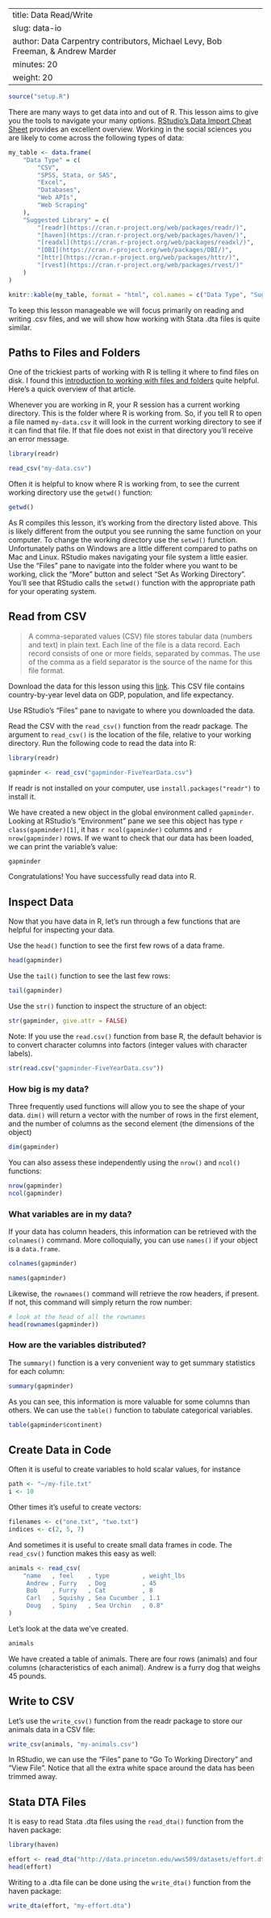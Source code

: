 --
title: Data Read/Write
slug: data-io
author: Data Carpentry contributors, Michael Levy, Bob Freeman, & Andrew Marder
minutes: 20
weight: 20
---

```r
source("setup.R")
```

There are many ways to get data into and out of R. This lesson aims to give you the tools to navigate your many options. [RStudio's Data Import Cheat Sheet](https://github.com/rstudio/cheatsheets/raw/master/source/pdfs/data-import-cheatsheet.pdf) provides an excellent overview. Working in the social sciences you are likely to come across the following types of data:

```r
my_table <- data.frame(
    "Data Type" = c(
        "CSV",
        "SPSS, Stata, or SAS",
        "Excel",
        "Databases",
        "Web APIs",
        "Web Scraping"
    ),
    "Suggested Library" = c(
        "[readr](https://cran.r-project.org/web/packages/readr/)",
        "[haven](https://cran.r-project.org/web/packages/haven/)",
        "[readxl](https://cran.r-project.org/web/packages/readxl/)",
        "[DBI](https://cran.r-project.org/web/packages/DBI/)",
        "[httr](https://cran.r-project.org/web/packages/httr/)",
        "[rvest](https://cran.r-project.org/web/packages/rvest/)"
    )
)

knitr::kable(my_table, format = "html", col.names = c("Data Type", "Suggested Library"))
```

To keep this lesson manageable we will focus primarily on reading and writing .csv files, and we will show how working with Stata .dta files is quite similar.


## Paths to Files and Folders

One of the trickiest parts of working with R is telling it where to find files on disk. I found this [introduction to working with files and folders](http://www.dummies.com/programming/r/how-to-work-with-files-and-folders-in-r/) quite helpful. Here's a quick overview of that article.

Whenever you are working in R, your R session has a current working directory. This is the folder where R is working from. So, if you tell R to open a file named `my-data.csv` it will look in the current working directory to see if it can find that file. If that file does not exist in that directory you'll receive an error message.

```r
library(readr)

read_csv("my-data.csv")
```

Often it is helpful to know where R is working from, to see the current working directory use the `getwd()` function:

```r
getwd()
```

As R compiles this lesson, it's working from the directory listed above. This is likely different from the output you see running the same function on your computer. To change the working directory use the `setwd()` function. Unfortunately paths on Windows are a little different compared to paths on Mac and Linux. RStudio makes navigating your file system a little easier. Use the "Files" pane to navigate into the folder where you want to be working, click the "More" button and select "Set As Working Directory". You'll see that RStudio calls the `setwd()` function with the appropriate path for your operating system.


## Read from CSV

> A comma-separated values (CSV) file stores tabular data (numbers and text) in plain text. Each line of the file is a data record. Each record consists of one or more fields, separated by commas. The use of the comma as a field separator is the source of the name for this file format.

Download the data for this lesson using this [link](/R_Intro-gapminder/data/gapminder-FiveYearData.csv). This CSV file contains country-by-year level data on GDP, population, and life expectancy.

Use RStudio's "Files" pane to navigate to where you downloaded the data.

Read the CSV with the `read_csv()` function from the readr package. The argument to `read_csv()` is the location of the file, relative to your working directory. Run the following code to read the data into R:

```r
library(readr)

gapminder <- read_csv("gapminder-FiveYearData.csv")
```

If readr is not installed on your computer, use `install.packages("readr")` to install it.

We have created a new object in the global environment called `gapminder`. Looking at RStudio's "Environment" pane we see this object has type `r class(gapminder)[1]`, it has `r ncol(gapminder)` columns and `r nrow(gapminder)` rows. If we want to check that our data has been loaded, we can print the variable's value:

```r
gapminder
```

Congratulations! You have successfully read data into R.


## Inspect Data

Now that you have data in R, let's run through a few functions that are helpful for inspecting your data.

Use the `head()` function to see the first few rows of a data frame.

```r
head(gapminder)
```

Use the `tail()` function to see the last few rows:

```r
tail(gapminder)
```

Use the `str()` function to inspect the structure of an object:

```r
str(gapminder, give.attr = FALSE)
```

Note: If you use the `read.csv()` function from base R, the default behavior is to convert character columns into factors (integer values with character labels).

```r
str(read.csv("gapminder-FiveYearData.csv"))
```

### How big is my data?

Three frequently used functions will allow you to see the shape of your data. `dim()` will return a vector with the number of rows in the first element, and
the number of columns as the second element (the dimensions of the object)

```r
dim(gapminder)
```

You can also assess these independently using the `nrow()` and `ncol()` functions:

```r
nrow(gapminder)
ncol(gapminder)
```

### What variables are in my data?

If your data has column headers, this information can be retrieved with the `colnames()` command.
More colloquially, you can use `names()` if your object is a `data.frame`.

```r
colnames(gapminder)
```

```r
names(gapminder)
```

Likewise, the `rownames()` command will retrieve the row headers, if present. If not, this command will simply return the row number:

```r
# look at the head of all the rownames
head(rownames(gapminder))
````

### How are the variables distributed?

The `summary()` function is a very convenient way to get summary statistics for each column:

```r
summary(gapminder)
````

As you can see, this information is more valuable for some columns than others. We can use the `table()` function to tabulate categorical variables.

```r
table(gapminder$continent)
```


## Create Data in Code

Often it is useful to create variables to hold scalar values, for instance

```r
path <- "~/my-file.txt"
i <- 10
```

Other times it's useful to create vectors:

```r
filenames <- c("one.txt", "two.txt")
indices <- c(2, 5, 7)
```

And sometimes it is useful to create small data frames in code. The `read_csv()` function makes this easy as well:

```r
animals <- read_csv(
    "name   , feel    , type         , weight_lbs
     Andrew , Furry   , Dog          , 45
     Bob    , Furry   , Cat          , 8
     Carl   , Squishy , Sea Cucumber , 1.1
     Doug   , Spiny   , Sea Urchin   , 0.8"
)
```

Let's look at the data we've created.

```r
animals
```

We have created a table of animals. There are four rows (animals) and four columns (characteristics of each animal). Andrew is a furry dog that weighs 45 pounds.


## Write to CSV

Let's use the `write_csv()` function from the readr package to store our animals data in a CSV file:

```r
write_csv(animals, "my-animals.csv")
```

In RStudio, we can use the "Files" pane to "Go To Working Directory" and "View File". Notice that all the extra white space around the data has been trimmed away.


## Stata DTA Files

It is easy to read Stata .dta files using the `read_dta()` function from the haven package:

```r
library(haven)

effort <- read_dta("http://data.princeton.edu/wws509/datasets/effort.dta")
head(effort)
```

Writing to a .dta file can be done using the `write_dta()` function from the haven package:

```r
write_dta(effort, "my-effort.dta")
```
